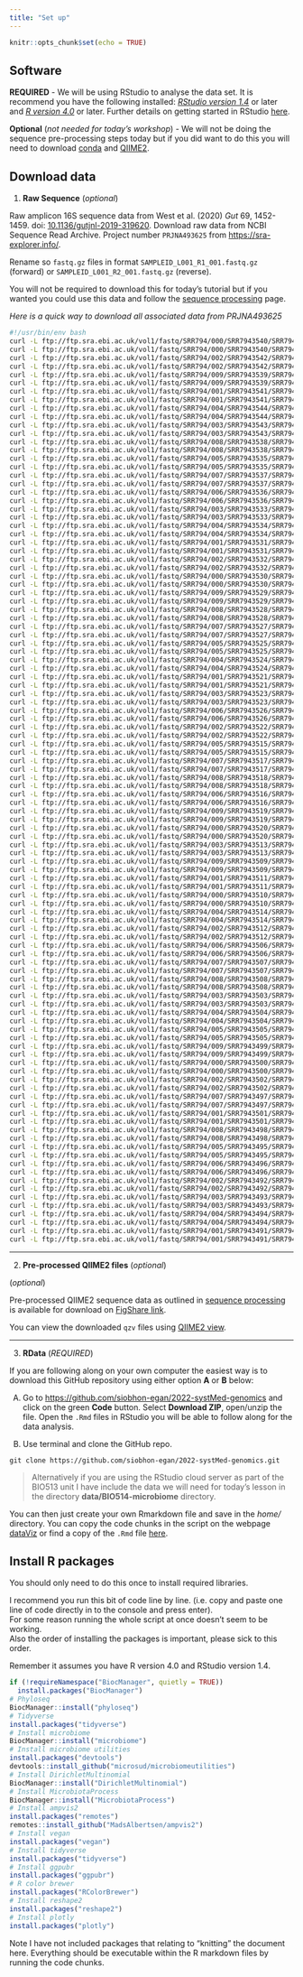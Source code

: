 ```yaml
---
title: "Set up"
---
```


```r
knitr::opts_chunk$set(echo = TRUE)
```

## Software

**REQUIRED** - We will be using RStudio to analyse the data set. It is recommend you have the following installed: [*RStudio version 1.4*](https://rstudio.com/products/rstudio/download/) or later and [*R version 4.0*](https://www.r-project.org/) or later. Further details on getting started in RStudio [here](http://siobhonlegan.com/research_site/rstudio/).

**Optional** (*not needed for today's workshop*) - We will not be doing the sequence pre-processing steps today but if you did want to do this you will need to download [conda](https://conda.io/projects/conda/en/latest/user-guide/install/index.html) and [QIIME2](https://qiime2.org/).

## Download data

1.  **Raw Sequence** (*optional*)

Raw amplicon 16S sequence data from West et al. (2020) *Gut* 69, 1452-1459. doi: [10.1136/gutjnl-2019-319620](http://dx.doi.org/10.1136/gutjnl-2019-319620). Download raw data from NCBI Sequence Read Archive. Project number `PRJNA493625` from <https://sra-explorer.info/>.

Rename so `fastq.gz` files in format `SAMPLEID_L001_R1_001.fastq.gz` (forward) or `SAMPLEID_L001_R2_001.fastq.gz` (reverse).

You will not be required to download this for today's tutorial but if you wanted you could use this data and follow the [sequence processing](2.1seqProcessing.html) page.


*Here is a quick way to download all associated data from PRJNA493625*

```bash
#!/usr/bin/env bash
curl -L ftp://ftp.sra.ebi.ac.uk/vol1/fastq/SRR794/000/SRR7943540/SRR7943540_1.fastq.gz -o SRR7943540_16S_V4_of_human_feces_PBS61_1.fastq.gz
curl -L ftp://ftp.sra.ebi.ac.uk/vol1/fastq/SRR794/000/SRR7943540/SRR7943540_2.fastq.gz -o SRR7943540_16S_V4_of_human_feces_PBS61_2.fastq.gz
curl -L ftp://ftp.sra.ebi.ac.uk/vol1/fastq/SRR794/002/SRR7943542/SRR7943542_1.fastq.gz -o SRR7943542_16S_V4_of_human_feces_PBS5_1.fastq.gz
curl -L ftp://ftp.sra.ebi.ac.uk/vol1/fastq/SRR794/002/SRR7943542/SRR7943542_2.fastq.gz -o SRR7943542_16S_V4_of_human_feces_PBS5_2.fastq.gz
curl -L ftp://ftp.sra.ebi.ac.uk/vol1/fastq/SRR794/009/SRR7943539/SRR7943539_1.fastq.gz -o SRR7943539_16S_V4_of_human_feces_PBS43_1.fastq.gz
curl -L ftp://ftp.sra.ebi.ac.uk/vol1/fastq/SRR794/009/SRR7943539/SRR7943539_2.fastq.gz -o SRR7943539_16S_V4_of_human_feces_PBS43_2.fastq.gz
curl -L ftp://ftp.sra.ebi.ac.uk/vol1/fastq/SRR794/001/SRR7943541/SRR7943541_1.fastq.gz -o SRR7943541_16S_V4_of_human_feces_PBS68_1.fastq.gz
curl -L ftp://ftp.sra.ebi.ac.uk/vol1/fastq/SRR794/001/SRR7943541/SRR7943541_2.fastq.gz -o SRR7943541_16S_V4_of_human_feces_PBS68_2.fastq.gz
curl -L ftp://ftp.sra.ebi.ac.uk/vol1/fastq/SRR794/004/SRR7943544/SRR7943544_1.fastq.gz -o SRR7943544_16S_V4_of_human_feces_PBS63_1.fastq.gz
curl -L ftp://ftp.sra.ebi.ac.uk/vol1/fastq/SRR794/004/SRR7943544/SRR7943544_2.fastq.gz -o SRR7943544_16S_V4_of_human_feces_PBS63_2.fastq.gz
curl -L ftp://ftp.sra.ebi.ac.uk/vol1/fastq/SRR794/003/SRR7943543/SRR7943543_1.fastq.gz -o SRR7943543_16S_V4_of_human_feces_PBS39_1.fastq.gz
curl -L ftp://ftp.sra.ebi.ac.uk/vol1/fastq/SRR794/003/SRR7943543/SRR7943543_2.fastq.gz -o SRR7943543_16S_V4_of_human_feces_PBS39_2.fastq.gz
curl -L ftp://ftp.sra.ebi.ac.uk/vol1/fastq/SRR794/008/SRR7943538/SRR7943538_1.fastq.gz -o SRR7943538_16S_V4_of_human_feces_PBS49_1.fastq.gz
curl -L ftp://ftp.sra.ebi.ac.uk/vol1/fastq/SRR794/008/SRR7943538/SRR7943538_2.fastq.gz -o SRR7943538_16S_V4_of_human_feces_PBS49_2.fastq.gz
curl -L ftp://ftp.sra.ebi.ac.uk/vol1/fastq/SRR794/005/SRR7943535/SRR7943535_1.fastq.gz -o SRR7943535_16S_V4_of_human_feces_PBS30_1.fastq.gz
curl -L ftp://ftp.sra.ebi.ac.uk/vol1/fastq/SRR794/005/SRR7943535/SRR7943535_2.fastq.gz -o SRR7943535_16S_V4_of_human_feces_PBS30_2.fastq.gz
curl -L ftp://ftp.sra.ebi.ac.uk/vol1/fastq/SRR794/007/SRR7943537/SRR7943537_1.fastq.gz -o SRR7943537_16S_V4_of_human_feces_PBS50_1.fastq.gz
curl -L ftp://ftp.sra.ebi.ac.uk/vol1/fastq/SRR794/007/SRR7943537/SRR7943537_2.fastq.gz -o SRR7943537_16S_V4_of_human_feces_PBS50_2.fastq.gz
curl -L ftp://ftp.sra.ebi.ac.uk/vol1/fastq/SRR794/006/SRR7943536/SRR7943536_1.fastq.gz -o SRR7943536_16S_V4_of_human_feces_PBS29_1.fastq.gz
curl -L ftp://ftp.sra.ebi.ac.uk/vol1/fastq/SRR794/006/SRR7943536/SRR7943536_2.fastq.gz -o SRR7943536_16S_V4_of_human_feces_PBS29_2.fastq.gz
curl -L ftp://ftp.sra.ebi.ac.uk/vol1/fastq/SRR794/003/SRR7943533/SRR7943533_1.fastq.gz -o SRR7943533_16S_V4_of_human_feces_PBS44_1.fastq.gz
curl -L ftp://ftp.sra.ebi.ac.uk/vol1/fastq/SRR794/003/SRR7943533/SRR7943533_2.fastq.gz -o SRR7943533_16S_V4_of_human_feces_PBS44_2.fastq.gz
curl -L ftp://ftp.sra.ebi.ac.uk/vol1/fastq/SRR794/004/SRR7943534/SRR7943534_1.fastq.gz -o SRR7943534_16S_V4_of_human_feces_PBS67_1.fastq.gz
curl -L ftp://ftp.sra.ebi.ac.uk/vol1/fastq/SRR794/004/SRR7943534/SRR7943534_2.fastq.gz -o SRR7943534_16S_V4_of_human_feces_PBS67_2.fastq.gz
curl -L ftp://ftp.sra.ebi.ac.uk/vol1/fastq/SRR794/001/SRR7943531/SRR7943531_1.fastq.gz -o SRR7943531_16S_V4_of_human_feces_PBS26_1.fastq.gz
curl -L ftp://ftp.sra.ebi.ac.uk/vol1/fastq/SRR794/001/SRR7943531/SRR7943531_2.fastq.gz -o SRR7943531_16S_V4_of_human_feces_PBS26_2.fastq.gz
curl -L ftp://ftp.sra.ebi.ac.uk/vol1/fastq/SRR794/002/SRR7943532/SRR7943532_1.fastq.gz -o SRR7943532_16S_V4_of_human_feces_PBS25_1.fastq.gz
curl -L ftp://ftp.sra.ebi.ac.uk/vol1/fastq/SRR794/002/SRR7943532/SRR7943532_2.fastq.gz -o SRR7943532_16S_V4_of_human_feces_PBS25_2.fastq.gz
curl -L ftp://ftp.sra.ebi.ac.uk/vol1/fastq/SRR794/000/SRR7943530/SRR7943530_1.fastq.gz -o SRR7943530_16S_V4_of_human_feces_PBS27_1.fastq.gz
curl -L ftp://ftp.sra.ebi.ac.uk/vol1/fastq/SRR794/000/SRR7943530/SRR7943530_2.fastq.gz -o SRR7943530_16S_V4_of_human_feces_PBS27_2.fastq.gz
curl -L ftp://ftp.sra.ebi.ac.uk/vol1/fastq/SRR794/009/SRR7943529/SRR7943529_1.fastq.gz -o SRR7943529_16S_V4_of_human_feces_PBS28_1.fastq.gz
curl -L ftp://ftp.sra.ebi.ac.uk/vol1/fastq/SRR794/009/SRR7943529/SRR7943529_2.fastq.gz -o SRR7943529_16S_V4_of_human_feces_PBS28_2.fastq.gz
curl -L ftp://ftp.sra.ebi.ac.uk/vol1/fastq/SRR794/008/SRR7943528/SRR7943528_1.fastq.gz -o SRR7943528_16S_V4_of_human_feces_PBS21_1.fastq.gz
curl -L ftp://ftp.sra.ebi.ac.uk/vol1/fastq/SRR794/008/SRR7943528/SRR7943528_2.fastq.gz -o SRR7943528_16S_V4_of_human_feces_PBS21_2.fastq.gz
curl -L ftp://ftp.sra.ebi.ac.uk/vol1/fastq/SRR794/007/SRR7943527/SRR7943527_1.fastq.gz -o SRR7943527_16S_V4_of_human_feces_PBS22_1.fastq.gz
curl -L ftp://ftp.sra.ebi.ac.uk/vol1/fastq/SRR794/007/SRR7943527/SRR7943527_2.fastq.gz -o SRR7943527_16S_V4_of_human_feces_PBS22_2.fastq.gz
curl -L ftp://ftp.sra.ebi.ac.uk/vol1/fastq/SRR794/005/SRR7943525/SRR7943525_1.fastq.gz -o SRR7943525_16S_V4_of_human_feces_PBS24_1.fastq.gz
curl -L ftp://ftp.sra.ebi.ac.uk/vol1/fastq/SRR794/005/SRR7943525/SRR7943525_2.fastq.gz -o SRR7943525_16S_V4_of_human_feces_PBS24_2.fastq.gz
curl -L ftp://ftp.sra.ebi.ac.uk/vol1/fastq/SRR794/004/SRR7943524/SRR7943524_1.fastq.gz -o SRR7943524_16S_V4_of_human_feces_PBS62_1.fastq.gz
curl -L ftp://ftp.sra.ebi.ac.uk/vol1/fastq/SRR794/004/SRR7943524/SRR7943524_2.fastq.gz -o SRR7943524_16S_V4_of_human_feces_PBS62_2.fastq.gz
curl -L ftp://ftp.sra.ebi.ac.uk/vol1/fastq/SRR794/001/SRR7943521/SRR7943521_1.fastq.gz -o SRR7943521_16S_V4_of_human_feces_PBS47_1.fastq.gz
curl -L ftp://ftp.sra.ebi.ac.uk/vol1/fastq/SRR794/001/SRR7943521/SRR7943521_2.fastq.gz -o SRR7943521_16S_V4_of_human_feces_PBS47_2.fastq.gz
curl -L ftp://ftp.sra.ebi.ac.uk/vol1/fastq/SRR794/003/SRR7943523/SRR7943523_1.fastq.gz -o SRR7943523_16S_V4_of_human_feces_PBS42_1.fastq.gz
curl -L ftp://ftp.sra.ebi.ac.uk/vol1/fastq/SRR794/003/SRR7943523/SRR7943523_2.fastq.gz -o SRR7943523_16S_V4_of_human_feces_PBS42_2.fastq.gz
curl -L ftp://ftp.sra.ebi.ac.uk/vol1/fastq/SRR794/006/SRR7943526/SRR7943526_1.fastq.gz -o SRR7943526_16S_V4_of_human_feces_PBS23_1.fastq.gz
curl -L ftp://ftp.sra.ebi.ac.uk/vol1/fastq/SRR794/006/SRR7943526/SRR7943526_2.fastq.gz -o SRR7943526_16S_V4_of_human_feces_PBS23_2.fastq.gz
curl -L ftp://ftp.sra.ebi.ac.uk/vol1/fastq/SRR794/002/SRR7943522/SRR7943522_1.fastq.gz -o SRR7943522_16S_V4_of_human_feces_PBS41_1.fastq.gz
curl -L ftp://ftp.sra.ebi.ac.uk/vol1/fastq/SRR794/002/SRR7943522/SRR7943522_2.fastq.gz -o SRR7943522_16S_V4_of_human_feces_PBS41_2.fastq.gz
curl -L ftp://ftp.sra.ebi.ac.uk/vol1/fastq/SRR794/005/SRR7943515/SRR7943515_1.fastq.gz -o SRR7943515_16S_V4_of_human_feces_PBS6_1.fastq.gz
curl -L ftp://ftp.sra.ebi.ac.uk/vol1/fastq/SRR794/005/SRR7943515/SRR7943515_2.fastq.gz -o SRR7943515_16S_V4_of_human_feces_PBS6_2.fastq.gz
curl -L ftp://ftp.sra.ebi.ac.uk/vol1/fastq/SRR794/007/SRR7943517/SRR7943517_1.fastq.gz -o SRR7943517_16S_V4_of_human_feces_PBS46_1.fastq.gz
curl -L ftp://ftp.sra.ebi.ac.uk/vol1/fastq/SRR794/007/SRR7943517/SRR7943517_2.fastq.gz -o SRR7943517_16S_V4_of_human_feces_PBS46_2.fastq.gz
curl -L ftp://ftp.sra.ebi.ac.uk/vol1/fastq/SRR794/008/SRR7943518/SRR7943518_1.fastq.gz -o SRR7943518_16S_V4_of_human_feces_PBS45_1.fastq.gz
curl -L ftp://ftp.sra.ebi.ac.uk/vol1/fastq/SRR794/008/SRR7943518/SRR7943518_2.fastq.gz -o SRR7943518_16S_V4_of_human_feces_PBS45_2.fastq.gz
curl -L ftp://ftp.sra.ebi.ac.uk/vol1/fastq/SRR794/006/SRR7943516/SRR7943516_1.fastq.gz -o SRR7943516_16S_V4_of_human_feces_PBS38_1.fastq.gz
curl -L ftp://ftp.sra.ebi.ac.uk/vol1/fastq/SRR794/006/SRR7943516/SRR7943516_2.fastq.gz -o SRR7943516_16S_V4_of_human_feces_PBS38_2.fastq.gz
curl -L ftp://ftp.sra.ebi.ac.uk/vol1/fastq/SRR794/009/SRR7943519/SRR7943519_1.fastq.gz -o SRR7943519_16S_V4_of_human_feces_PBS48_1.fastq.gz
curl -L ftp://ftp.sra.ebi.ac.uk/vol1/fastq/SRR794/009/SRR7943519/SRR7943519_2.fastq.gz -o SRR7943519_16S_V4_of_human_feces_PBS48_2.fastq.gz
curl -L ftp://ftp.sra.ebi.ac.uk/vol1/fastq/SRR794/000/SRR7943520/SRR7943520_1.fastq.gz -o SRR7943520_16S_V4_of_human_feces_PBS57_1.fastq.gz
curl -L ftp://ftp.sra.ebi.ac.uk/vol1/fastq/SRR794/000/SRR7943520/SRR7943520_2.fastq.gz -o SRR7943520_16S_V4_of_human_feces_PBS57_2.fastq.gz
curl -L ftp://ftp.sra.ebi.ac.uk/vol1/fastq/SRR794/003/SRR7943513/SRR7943513_1.fastq.gz -o SRR7943513_16S_V4_of_human_feces_PBS8_1.fastq.gz
curl -L ftp://ftp.sra.ebi.ac.uk/vol1/fastq/SRR794/003/SRR7943513/SRR7943513_2.fastq.gz -o SRR7943513_16S_V4_of_human_feces_PBS8_2.fastq.gz
curl -L ftp://ftp.sra.ebi.ac.uk/vol1/fastq/SRR794/009/SRR7943509/SRR7943509_1.fastq.gz -o SRR7943509_16S_V4_of_human_feces_PBS4_1.fastq.gz
curl -L ftp://ftp.sra.ebi.ac.uk/vol1/fastq/SRR794/009/SRR7943509/SRR7943509_2.fastq.gz -o SRR7943509_16S_V4_of_human_feces_PBS4_2.fastq.gz
curl -L ftp://ftp.sra.ebi.ac.uk/vol1/fastq/SRR794/001/SRR7943511/SRR7943511_1.fastq.gz -o SRR7943511_16S_V4_of_human_feces_PBS2_1.fastq.gz
curl -L ftp://ftp.sra.ebi.ac.uk/vol1/fastq/SRR794/001/SRR7943511/SRR7943511_2.fastq.gz -o SRR7943511_16S_V4_of_human_feces_PBS2_2.fastq.gz
curl -L ftp://ftp.sra.ebi.ac.uk/vol1/fastq/SRR794/000/SRR7943510/SRR7943510_1.fastq.gz -o SRR7943510_16S_V4_of_human_feces_PBS1_1.fastq.gz
curl -L ftp://ftp.sra.ebi.ac.uk/vol1/fastq/SRR794/000/SRR7943510/SRR7943510_2.fastq.gz -o SRR7943510_16S_V4_of_human_feces_PBS1_2.fastq.gz
curl -L ftp://ftp.sra.ebi.ac.uk/vol1/fastq/SRR794/004/SRR7943514/SRR7943514_1.fastq.gz -o SRR7943514_16S_V4_of_human_feces_PBS34_1.fastq.gz
curl -L ftp://ftp.sra.ebi.ac.uk/vol1/fastq/SRR794/004/SRR7943514/SRR7943514_2.fastq.gz -o SRR7943514_16S_V4_of_human_feces_PBS34_2.fastq.gz
curl -L ftp://ftp.sra.ebi.ac.uk/vol1/fastq/SRR794/002/SRR7943512/SRR7943512_1.fastq.gz -o SRR7943512_16S_V4_of_human_feces_PBS33_1.fastq.gz
curl -L ftp://ftp.sra.ebi.ac.uk/vol1/fastq/SRR794/002/SRR7943512/SRR7943512_2.fastq.gz -o SRR7943512_16S_V4_of_human_feces_PBS33_2.fastq.gz
curl -L ftp://ftp.sra.ebi.ac.uk/vol1/fastq/SRR794/006/SRR7943506/SRR7943506_1.fastq.gz -o SRR7943506_16S_V4_of_human_feces_PBS32_1.fastq.gz
curl -L ftp://ftp.sra.ebi.ac.uk/vol1/fastq/SRR794/006/SRR7943506/SRR7943506_2.fastq.gz -o SRR7943506_16S_V4_of_human_feces_PBS32_2.fastq.gz
curl -L ftp://ftp.sra.ebi.ac.uk/vol1/fastq/SRR794/007/SRR7943507/SRR7943507_1.fastq.gz -o SRR7943507_16S_V4_of_human_feces_PBS10_1.fastq.gz
curl -L ftp://ftp.sra.ebi.ac.uk/vol1/fastq/SRR794/007/SRR7943507/SRR7943507_2.fastq.gz -o SRR7943507_16S_V4_of_human_feces_PBS10_2.fastq.gz
curl -L ftp://ftp.sra.ebi.ac.uk/vol1/fastq/SRR794/008/SRR7943508/SRR7943508_1.fastq.gz -o SRR7943508_16S_V4_of_human_feces_PBS3_1.fastq.gz
curl -L ftp://ftp.sra.ebi.ac.uk/vol1/fastq/SRR794/008/SRR7943508/SRR7943508_2.fastq.gz -o SRR7943508_16S_V4_of_human_feces_PBS3_2.fastq.gz
curl -L ftp://ftp.sra.ebi.ac.uk/vol1/fastq/SRR794/003/SRR7943503/SRR7943503_1.fastq.gz -o SRR7943503_16S_V4_of_human_feces_PBS59_1.fastq.gz
curl -L ftp://ftp.sra.ebi.ac.uk/vol1/fastq/SRR794/003/SRR7943503/SRR7943503_2.fastq.gz -o SRR7943503_16S_V4_of_human_feces_PBS59_2.fastq.gz
curl -L ftp://ftp.sra.ebi.ac.uk/vol1/fastq/SRR794/004/SRR7943504/SRR7943504_1.fastq.gz -o SRR7943504_16S_V4_of_human_feces_PBS60_1.fastq.gz
curl -L ftp://ftp.sra.ebi.ac.uk/vol1/fastq/SRR794/004/SRR7943504/SRR7943504_2.fastq.gz -o SRR7943504_16S_V4_of_human_feces_PBS60_2.fastq.gz
curl -L ftp://ftp.sra.ebi.ac.uk/vol1/fastq/SRR794/005/SRR7943505/SRR7943505_1.fastq.gz -o SRR7943505_16S_V4_of_human_feces_PBS9_1.fastq.gz
curl -L ftp://ftp.sra.ebi.ac.uk/vol1/fastq/SRR794/005/SRR7943505/SRR7943505_2.fastq.gz -o SRR7943505_16S_V4_of_human_feces_PBS9_2.fastq.gz
curl -L ftp://ftp.sra.ebi.ac.uk/vol1/fastq/SRR794/009/SRR7943499/SRR7943499_1.fastq.gz -o SRR7943499_16S_V4_of_human_feces_PBS54_1.fastq.gz
curl -L ftp://ftp.sra.ebi.ac.uk/vol1/fastq/SRR794/009/SRR7943499/SRR7943499_2.fastq.gz -o SRR7943499_16S_V4_of_human_feces_PBS54_2.fastq.gz
curl -L ftp://ftp.sra.ebi.ac.uk/vol1/fastq/SRR794/000/SRR7943500/SRR7943500_1.fastq.gz -o SRR7943500_16S_V4_of_human_feces_PBS36_1.fastq.gz
curl -L ftp://ftp.sra.ebi.ac.uk/vol1/fastq/SRR794/000/SRR7943500/SRR7943500_2.fastq.gz -o SRR7943500_16S_V4_of_human_feces_PBS36_2.fastq.gz
curl -L ftp://ftp.sra.ebi.ac.uk/vol1/fastq/SRR794/002/SRR7943502/SRR7943502_1.fastq.gz -o SRR7943502_16S_V4_of_human_feces_PBS31_1.fastq.gz
curl -L ftp://ftp.sra.ebi.ac.uk/vol1/fastq/SRR794/002/SRR7943502/SRR7943502_2.fastq.gz -o SRR7943502_16S_V4_of_human_feces_PBS31_2.fastq.gz
curl -L ftp://ftp.sra.ebi.ac.uk/vol1/fastq/SRR794/007/SRR7943497/SRR7943497_1.fastq.gz -o SRR7943497_16S_V4_of_human_feces_PBS56_1.fastq.gz
curl -L ftp://ftp.sra.ebi.ac.uk/vol1/fastq/SRR794/007/SRR7943497/SRR7943497_2.fastq.gz -o SRR7943497_16S_V4_of_human_feces_PBS56_2.fastq.gz
curl -L ftp://ftp.sra.ebi.ac.uk/vol1/fastq/SRR794/001/SRR7943501/SRR7943501_1.fastq.gz -o SRR7943501_16S_V4_of_human_feces_PBS52_1.fastq.gz
curl -L ftp://ftp.sra.ebi.ac.uk/vol1/fastq/SRR794/001/SRR7943501/SRR7943501_2.fastq.gz -o SRR7943501_16S_V4_of_human_feces_PBS52_2.fastq.gz
curl -L ftp://ftp.sra.ebi.ac.uk/vol1/fastq/SRR794/008/SRR7943498/SRR7943498_1.fastq.gz -o SRR7943498_16S_V4_of_human_feces_PBS53_1.fastq.gz
curl -L ftp://ftp.sra.ebi.ac.uk/vol1/fastq/SRR794/008/SRR7943498/SRR7943498_2.fastq.gz -o SRR7943498_16S_V4_of_human_feces_PBS53_2.fastq.gz
curl -L ftp://ftp.sra.ebi.ac.uk/vol1/fastq/SRR794/005/SRR7943495/SRR7943495_1.fastq.gz -o SRR7943495_16S_V4_of_human_feces_PBS58_1.fastq.gz
curl -L ftp://ftp.sra.ebi.ac.uk/vol1/fastq/SRR794/005/SRR7943495/SRR7943495_2.fastq.gz -o SRR7943495_16S_V4_of_human_feces_PBS58_2.fastq.gz
curl -L ftp://ftp.sra.ebi.ac.uk/vol1/fastq/SRR794/006/SRR7943496/SRR7943496_1.fastq.gz -o SRR7943496_16S_V4_of_human_feces_PBS55_1.fastq.gz
curl -L ftp://ftp.sra.ebi.ac.uk/vol1/fastq/SRR794/006/SRR7943496/SRR7943496_2.fastq.gz -o SRR7943496_16S_V4_of_human_feces_PBS55_2.fastq.gz
curl -L ftp://ftp.sra.ebi.ac.uk/vol1/fastq/SRR794/002/SRR7943492/SRR7943492_1.fastq.gz -o SRR7943492_16S_V4_of_human_feces_PBS15_1.fastq.gz
curl -L ftp://ftp.sra.ebi.ac.uk/vol1/fastq/SRR794/002/SRR7943492/SRR7943492_2.fastq.gz -o SRR7943492_16S_V4_of_human_feces_PBS15_2.fastq.gz
curl -L ftp://ftp.sra.ebi.ac.uk/vol1/fastq/SRR794/003/SRR7943493/SRR7943493_1.fastq.gz -o SRR7943493_16S_V4_of_human_feces_PBS16_1.fastq.gz
curl -L ftp://ftp.sra.ebi.ac.uk/vol1/fastq/SRR794/003/SRR7943493/SRR7943493_2.fastq.gz -o SRR7943493_16S_V4_of_human_feces_PBS16_2.fastq.gz
curl -L ftp://ftp.sra.ebi.ac.uk/vol1/fastq/SRR794/004/SRR7943494/SRR7943494_1.fastq.gz -o SRR7943494_16S_V4_of_human_feces_PBS37_1.fastq.gz
curl -L ftp://ftp.sra.ebi.ac.uk/vol1/fastq/SRR794/004/SRR7943494/SRR7943494_2.fastq.gz -o SRR7943494_16S_V4_of_human_feces_PBS37_2.fastq.gz
curl -L ftp://ftp.sra.ebi.ac.uk/vol1/fastq/SRR794/001/SRR7943491/SRR7943491_1.fastq.gz -o SRR7943491_16S_V4_of_human_feces_PBS18_1.fastq.gz
curl -L ftp://ftp.sra.ebi.ac.uk/vol1/fastq/SRR794/001/SRR7943491/SRR7943491_2.fastq.gz -o SRR7943491_16S_V4_of_human_feces_PBS18_2.fastq.gz
```


---

2. **Pre-processed QIIME2 files** (*optional*)

(*optional*)

Pre-processed QIIME2 sequence data as outlined in [sequence processing](2.1seqProcessing.html) is available for download on [FigShare link](https://figshare.com/s/0c459524e59953bf2585). 

You can view the downloaded `qzv` files using [QIIME2 view](https://view.qiime2.org/).

---

3.  **RData** (*REQUIRED*)

If you are following along on your own computer the easiest way is to download this GitHub repository using either option **A** or **B** below:

A.  Go to <https://github.com/siobhon-egan/2022-systMed-genomics> and click on the green **Code** button. Select **Download ZIP**, open/unzip the file. Open the `.Rmd` files in RStudio you will be able to follow along for the data analysis.

B.  Use terminal and clone the GitHub repo.

```
git clone https://github.com/siobhon-egan/2022-systMed-genomics.git
```

>Alternatively if you are using the RStudio cloud server as part of the BIO513 unit I have include the data we will need for today's lesson in the directory **data/BIO514-microbiome** directory.

You can then just create your own Rmarkdown file and save in the *home/* directory. You can copy the code chunks in the script on the webpage [dataViz](http://siobhonlegan.com/2022-systMed-genomics/2.3dataViz.html) or find a copy of the `.Rmd` file [here](https://raw.githubusercontent.com/siobhon-egan/2022-systMed-genomics/master/2.3dataViz.Rmd).


## Install R packages

You should only need to do this once to install required libraries.

I recommend you run this bit of code line by line. (i.e. copy and paste one line of code directly in to the console and press enter).      
For some reason running the whole script at once doesn't seem to be working.      
Also the order of installing the packages is important, please sick to this order.

Remember it assumes you have R version 4.0 and RStudio version 1.4.

```r
if (!requireNamespace("BiocManager", quietly = TRUE))
  install.packages("BiocManager")
# Phyloseq
BiocManager::install("phyloseq")
# Tidyverse
install.packages("tidyverse")
# Install microbiome
BiocManager::install("microbiome")
# Install microbiome utilities
install.packages("devtools")
devtools::install_github("microsud/microbiomeutilities")
# Install DirichletMultinomial
BiocManager::install("DirichletMultinomial")
# Install MicrobiotaProcess
BiocManager::install("MicrobiotaProcess")
# Install ampvis2
install.packages("remotes")
remotes::install_github("MadsAlbertsen/ampvis2")
# Install vegan
install.packages("vegan")
# Install tidyverse
install.packages("tidyverse")
# Install ggpubr
install.packages("ggpubr")
# R color brewer
install.packages("RColorBrewer")
# Install reshape2
install.packages("reshape2")
# Install plotly
install.packages("plotly")
```

Note I have not included packages that relating to "knitting" the document here. Everything should be executable within the R markdown files by running the code chunks.